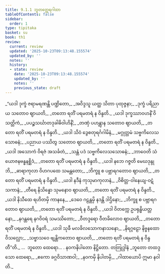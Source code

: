 ```yaml
---
title: 9.1.1 ဘူတတ္ထေရဂါထာ
tableOfContents: false
sidebar:
  order: 1
type: tipitaka
basket: su
book: th1
review:
  current: review
  updated: '2025-10-23T09:13:48.155574'
  updated_by: ''
  notes: ''
  history:
  - state: review
    date: '2025-10-23T09:13:48.155574'
    updated_by: ''
    notes: ''
    previous_state: draft
---
```



<ReviewStatus review={frontmatter.review} showDetails={true} />

<HypothesisAnnotation frontmatter={frontmatter} />

<DynamicBreadcrumb />

<Division number="518" book="th1" e="ch" v="19" p="298">

<Paragraph number="817" type="verses" book="th1">
_“ယဒါ ဒုက္ခံ ဇရာမရဏန္တိ ပဏ္ဍိတော,_  
_အဝိဒ္ဒသူ ယတ္ထ သိတာ ပုထုဇ္ဇနာ;_  
_ဒုက္ခံ ပရိညာယ သတောဝ ဈာယတိ,_  
_တတော ရတိံ ပရမတရံ န ဝိန္ဒတိ._  

</Paragraph>

</Division>
<Division number="519" book="th1" e="ch" v="19" p="298">

<Paragraph number="818" type="verses" book="th1">
_ယဒါ ဒုက္ခဿာဝဟနိံ ဝိသတ္တိကံ,_  
_ပပဉ္စသင်္ဃာတဒုခါဓိဝါဟိနိံ;_  
_တဏှံ ပဟန္တွာန သတောဝ ဈာယတိ,_  
_တတော ရတိံ ပရမတရံ န ဝိန္ဒတိ._  

</Paragraph>

</Division>
<Division number="520" book="th1" e="ch" v="19" p="298">

<Paragraph number="819" type="verses" book="th1">
_ယဒါ သိဝံ ဒွေစတုရင်္ဂဂါမိနံ,_  
_မဂ္ဂုတ္တမံ သဗ္ဗကိလေသသောဓနံ;_  
_ပညာယ ပဿိတွ သတောဝ ဈာယတိ,_  
_တတော ရတိံ ပရမတရံ န ဝိန္ဒတိ._  

</Paragraph>

</Division>
<Division number="521" book="th1" e="ch" v="19" p="298">

<Paragraph number="820" type="verses" book="th1">
_ယဒါ အသောကံ ဝိရဇံ အသင်္ခတံ,_  
_သန္တံ ပဒံ သဗ္ဗကိလေသသောဓနံ;_  
_ဘာဝေတိ သံယောဇနဗန္ဓနစ္ဆိဒံ,_  
_တတော ရတိံ ပရမတရံ န ဝိန္ဒတိ._  

</Paragraph>

</Division>
<Division number="522" book="th1" e="ch" v="19" p="298">

<Paragraph number="821" type="verses" book="th1">
_ယဒါ နဘေ ဂဇ္ဇတိ မေဃဒုန္ဒုဘိ,_  
_ဓာရာကုလာ ဝိဟဂပထေ သမန္တတော;_  
_ဘိက္ခူ စ ပဗ္ဘာရဂတောဝ ဈာယတိ,_  
_တတော ရတိံ ပရမတရံ န ဝိန္ဒတိ._  

</Paragraph>

</Division>
<Division number="523" book="th1" e="ch" v="19" p="298">

<Paragraph number="822" type="verses" book="th1">
_ယဒါ နဒီနံ ကုသုမာကုလာနံ,_  
_ဝိစိတ္တ-ဝါနေယျ-ဝဋံသကာနံ;_  
_တီရေ နိသိန္နော သုမနောဝ ဈာယတိ,_  
_တတော ရတိံ ပရမတရံ န ဝိန္ဒတိ._  

</Paragraph>

</Division>
<Division number="524" book="th1" e="ch" v="19" p="299">

<Paragraph number="823" type="verses" book="th1">
_ယဒါ နိသီထေ ရဟိတမှိ ကာနနေ,_  
_ဒေဝေ ဂဠန္တမှိ နဒန္တိ ဒါဌိနော;_  
_ဘိက္ခူ စ ပဗ္ဘာရဂတောဝ ဈာယတိ,_  
_တတော ရတိံ ပရမတရံ န ဝိန္ဒတိ._  

</Paragraph>

</Division>
<Division number="525" book="th1" e="ch" v="19" p="299">

<Paragraph number="824" type="verses" book="th1">
_ယဒါ ဝိတက္ကေ ဥပရုန္ဓိယတ္တနော,_  
_နဂန္တရေ နဂဝိဝရံ သမဿိတော;_  
_ဝီတဒ္ဒရော ဝီတခိလောဝ ဈာယတိ,_  
_တတော ရတိံ ပရမတရံ န ဝိန္ဒတိ._  

</Paragraph>

</Division>
<Division number="526" book="th1" e="ch" v="19" p="299">

<Paragraph number="825" type="verses" book="th1">
_ယဒါ သုခီ မလခိလသောကနာသနော,_  
_နိရဂ္ဂဠော နိဗ္ဗနထော ဝိသလ္လော;_  
_သဗ္ဗာသဝေ ဗျန္တိကတောဝ ဈာယတိ,_  
_တတော ရတိံ ပရမတရံ န ဝိန္ဒတီ”တိ._  


</Paragraph>
</Division>

<Paragraph number="826" type="center" book="th1">
…  ဘူတော ထေရော… .



</Paragraph>

<Paragraph number="827" type="center" book="th1">
နဝကနိပါတော နိဋ္ဌိတော.



</Paragraph>

<Paragraph number="828" type="center" book="th1">
တတြုဒ္ဒါနံ


</Paragraph>

<Paragraph number="829" type="verses" book="th1">
_ဘူတော တထဒ္ဒသော ထေရော,_  
_ဧကော ခဂ္ဂဝိသာဏဝါ;_  
_နဝကမှိ နိပါတမှိ,_  
_ဂါထာယောပိ ဣမာ နဝါတိ._
</Paragraph>